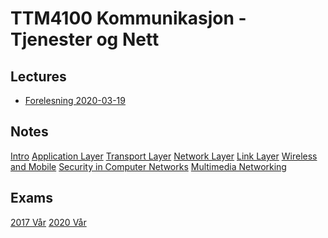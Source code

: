 = TTM4100 Kommunikasjon - Tjenester og Nett =
== Lectures ==
* [[Forelesning 2020-03-19]]

== Notes ==
[[Intro]]
[[Application Layer]]
[[Transport Layer]]
[[Network Layer]]
[[Link Layer]]
[[Wireless and Mobile]]
[[Security in Computer Networks]]
[[Multimedia Networking]]

== Exams ==
[[2017 Vår]]
[[2020 Vår]]
